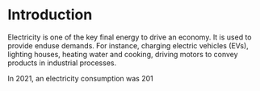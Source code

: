 # Introduction

Electricity is one of the key final energy to drive an economy. It is used to provide enduse demands. For instance, charging electric vehicles (EVs), lighting houses, heating water and cooking, driving motors to convey products in industrial processes.

In 2021, an electricity consumption was 201